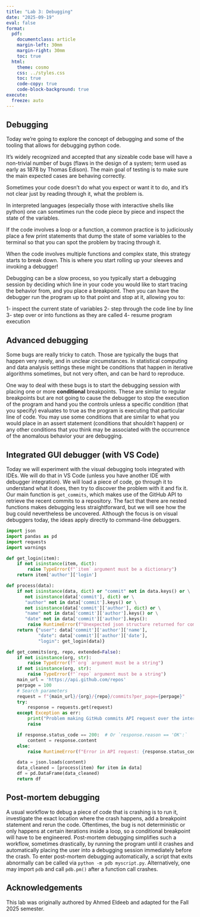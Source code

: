 ```yaml
---
title: "Lab 3: Debugging"
date: "2025-09-19"
eval: false
format:
  pdf:
    documentclass: article
    margin-left: 30mm
    margin-right: 30mm
    toc: true
  html:
    theme: cosmo
    css: ../styles.css
    toc: true
    code-copy: true
    code-block-background: true
execute:
  freeze: auto
---
```


## Debugging

Today we're going to explore the concept of debugging and some of the tooling that allows for debugging python code.

It's widely recognized and accepted that any sizeable code base will have a non-trivial number of bugs (flaws in the design of a system; term used as early as 1878 by Thomas Edison). The main goal of testing is to make sure the main expected cases are behaving correctly.

Sometimes your code doesn't do what you expect or want it to do, and it's not clear just by reading through it, what the problem is. 

In interpreted languages (especially those with interactive shells like python) one can sometimes run the code piece by piece and inspect the state of the variables.

If the code involves a loop or a function, a common practice is to judiciously place a few print statements that dump the state of some variables to the terminal so that you can spot the problem by tracing through it.

When the code involves multiple functions and complex state, this strategy starts to break down. This is where you start rolling up your sleeves and invoking a debugger!

Debugging can be a slow process, so you typically start a debugging session by deciding which line in your code you would like to start tracing the behavior from, and you place a breakpoint. Then you can have the debugger run the program up to that point and stop at it, allowing you to:

1- inspect the current state of variables
2- step through the code line by line
3- step over or into functions as they are called
4- resume program execution

## Advanced debugging

Some bugs are really tricky to catch. Those are typically the bugs that happen very rarely, and in unclear circumstances. In statistical computing and data analysis settings these might be conditions that happen in iterative algorithms sometimes, but not very often, and can be hard to reproduce.

One way to deal with these bugs is to start the debugging session with placing one or more **conditional** breakpoints. These are similar to regular breakpoints but are not going to cause the debugger to stop the execution of the program and hand you the controls unless a specific condition (that you specify) evaluates to true as the program is executing that particular line of code. You may use some conditions that are similar to what you would place in an assert statement (conditions that shouldn't happen) or any other conditions that you think may be associated with the occurrence of the anomalous behavior your are debugging.

## Integrated GUI debugger (with VS Code)

Today we will experiment with the visual debugging tools integrated with IDEs. We will do that in VS Code (unless you have another IDE with debugger integration). We will load a piece of code, go through it to understand what it does, then try to discover the problem with it and fix it. Our main function is `get_commits`, which makes use of the GitHub API to retrieve the recent commits to a repository. The fact that there are nested functions makes debugging less straightforward, but we will see how the bug could nevertheless be uncovered. Although the focus is on visual debuggers today, the ideas apply directly to command-line debuggers.

```python
import json
import pandas as pd
import requests
import warnings

def get_login(item):
    if not isinstance(item, dict):
        raise TypeError(f"`item` argument must be a dictionary")
    return item['author']['login']

def process(data):
    if not isinstance(data, dict) or "commit" not in data.keys() or \
       not isinstance(data['commit'], dict) or \
       "author" not in data['commit'].keys() or \
       not isinstance(data['commit']['author'], dict) or \
       "name" not in data['commit']['author'].keys() or \
       "date" not in data['commit']['author'].keys():
        raise RuntimeError(f"Unexpected json structure returned for commit: {data}")
    return {"user": data['commit']['author']['name'],
            "date": data['commit']['author']['date'],
            "login": get_login(data)}

def get_commits(org, repo, extended=False):
    if not isinstance(org, str):
        raise TypeError(f"`org` argument must be a string")
    if not isinstance(org, str):
        raise TypeError(f"`repo` argument must be a string")
    main_url = 'https://api.github.com/repos'
    perpage = 100
    # Search parameters
    request = f"{main_url}/{org}/{repo}/commits?per_page={perpage}"
    try:
        response = requests.get(request)
    except Exception as err:
        print("Problem making GitHub commits API request over the internet")
        raise

    if response.status_code == 200:  # Or `response.reason == 'OK':`
        content = response.content
    else:
        raise RuntimeError(f"Error in API request: {response.status_code}.")

    data = json.loads(content)
    data_cleaned = [process(item) for item in data]
    df = pd.DataFrame(data_cleaned)
    return df
```

## Post-mortem debugging

A usual workflow to debug a piece of code that is crashing is to run it, investigate the exact location where the crash happens, add a breakpoint statement and rerun the code. Oftentimes, the bug is not deterministic or only happens at certain iterations inside a loop, so a conditional breakpoint will have to be engineered. Post-mortem debugging simplifies such a workflow, sometimes drastically, by running the program until it crashes and automatically placing the user into a debugging session immediately before the crash. To enter post-mortem debugging automatically, a script that exits abnormally can be called via `python -m pdb myscript.py`. Alternatively, one may import `pdb` and call `pdb.pm()` after a function call crashes.

## Acknowledgements

This lab was originally authored by Ahmed Eldeeb and adapted for the Fall 2025 semester.
